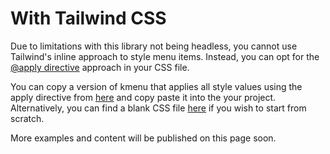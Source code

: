 
# With Tailwind CSS

Due to limitations with this library not being headless, you cannot use Tailwind's inline approach to style menu items. Instead, you can opt for the [@apply directive](https://tailwindcss.com/docs/functions-and-directives#apply) approach in your CSS file.

You can copy a version of kmenu that applies all style values using the apply directive from [here](https://github.com/harshhhdev/kmenu/blob/master/apps/web/app/cmdk.css) and copy paste it into the your project. Alternatively, you can find a blank CSS file [here](https://github.com/harshhhdev/kmenu/blob/master/apps/examples/styles/empty.css) if you wish to start from scratch.

More examples and content will be published on this page soon.
